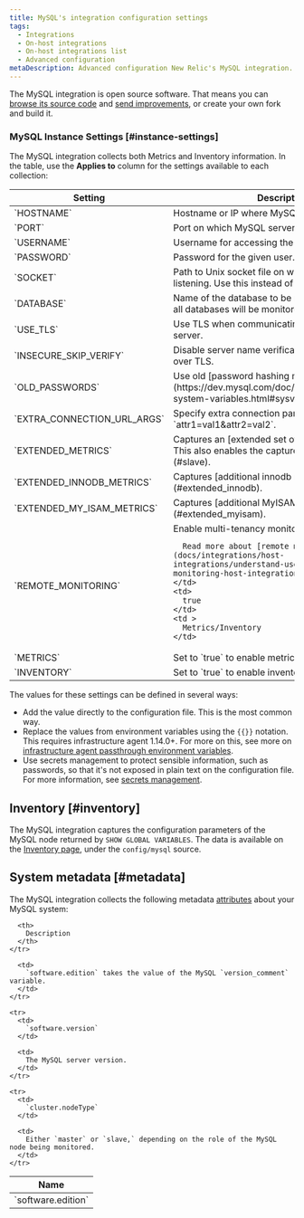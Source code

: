 ```yaml
---
title: MySQL's integration configuration settings
tags:
  - Integrations
  - On-host integrations
  - On-host integrations list
  - Advanced configuration
metaDescription: Advanced configuration New Relic's MySQL integration.
---
```


The MySQL integration is open source software. That means you can [browse its source code](https://github.com/newrelic/nri-mysql) and [send improvements](https://github.com/newrelic/nri-mysql/blob/master/CONTRIBUTING.md), or create your own fork and build it.

### MySQL Instance Settings [#instance-settings]

The MySQL integration collects both Metrics and Inventory information. In the table, use the **Applies to** column for the settings available to each collection:

<table>
  <thead>
  <tr>
    <th style={{ width: "250px" }}>
      Setting
    </th>
    <th>
      Description
    </th>
    <th>
      Default
    </th>
    <th>
      <nobr>Applies to</nobr>
    </th>
  </tr>
  </thead>

  <tbody>
  <tr>
    <td>
      `HOSTNAME`
    </td>
    <td>
      Hostname or IP where MySQL is running.
    </td>
    <td>
      localhost
    </td>
    <td >
      Metrics/Inventory
    </td>
  </tr>

  <tr>
    <td>
      `PORT`
    </td>
    <td>
      Port on which MySQL server is listening.
    </td>
    <td>
      3306
    </td>
    <td >
      Metrics/Inventory
    </td>
  </tr>

  <tr>
    <td>
      `USERNAME`
    </td>
    <td>
      Username for accessing the MySQL server.
    </td>
    <td>
      N/A
    </td>
    <td >
      Metrics/Inventory
    </td>
  </tr>

  <tr>
    <td>
      `PASSWORD`
    </td>
    <td>
      Password for the given user.
    </td>
    <td>
      N/A
    </td>
    <td >
      Metrics/Inventory
    </td>
  </tr>

  <tr>
    <td>
      `SOCKET`
    </td>
    <td>
      Path to Unix socket file on which MySQL server is listening. Use this instead of Hostname/Port.
    </td>
    <td>
      N/A
    </td>
    <td >
      Metrics/Inventory
    </td>
  </tr>

  <tr>
    <td>
      `DATABASE`
    </td>
    <td>
      Name of the database to be monitored. If omitted all databases will be monitored.
    </td>
    <td>
      N/A
    </td>
    <td >
      Metrics/Inventory
    </td>
  </tr>

  <tr>
    <td>
      `USE_TLS`
    </td>
    <td>
      Use TLS when communicating with the MySQL server.
    </td>
    <td>
      false
    </td>
    <td >
      Metrics/Inventory
    </td>
  </tr>

  <tr>
    <td>
      `INSECURE_SKIP_VERIFY`
    </td>
    <td>
      Disable server name verification when connecting over TLS.
    </td>
    <td>
      false
    </td>
    <td >
      Metrics/Inventory
    </td>
  </tr>

  <tr>
    <td>
      `OLD_PASSWORDS`
    </td>
    <td>
      Use old [password hashing method](https://dev.mysql.com/doc/refman/5.6/en/server-system-variables.html#sysvar_old_passwords).
    </td>
    <td>
      false
    </td>
    <td >
      Metrics/Inventory
    </td>
  </tr>

  <tr>
    <td>
      `EXTRA_CONNECTION_URL_ARGS`
    </td>
    <td>
      Specify extra connection parameters as `attr1=val1&attr2=val2`.
    </td>
    <td>
      N/A
    </td>
    <td >
      Metrics/Inventory
    </td>
  </tr>

  <tr>
    <td>
      `EXTENDED_METRICS`
    </td>
    <td>
      Captures an [extended set of metrics](#extended). This also enables the capture of [slave metrics](#slave).
    </td>
    <td>
      false
    </td>
    <td>
      Metrics
    </td>
  </tr>

  <tr>
    <td>
      `EXTENDED_INNODB_METRICS`
    </td>
    <td>
      Captures [additional innodb metrics](#extended_innodb).
    </td>
    <td>
      false
    </td>
    <td>
      Metrics
    </td>
  </tr>

  <tr>
    <td>
      `EXTENDED_MY_ISAM_METRICS`
    </td>
    <td>
      Captures [additional MyISAM metrics](#extended_myisam).
    </td>
    <td>
      false
    </td>
    <td >
      Metrics
    </td>
  </tr>

  <tr>
    <td>
      `REMOTE_MONITORING`
    </td>
    <td>
      Enable multi-tenancy monitoring.
      
      Read more about [remote monitoring](docs/integrations/host-integrations/understand-use-data/remote-monitoring-host-integrations/).
    </td>
    <td>
      true
    </td>
    <td >
      Metrics/Inventory
    </td>
  </tr>

  <tr>
    <td>
      `METRICS`
    </td>
    <td>
      Set to `true` to enable metrics-only collection.
    </td>
    <td>
      false
    </td>
    <td >
    </td>
  </tr>

  <tr>
    <td>
      `INVENTORY`
    </td>
    <td>
      Set to `true` to enable inventory-only collection.
    </td>
    <td>
      false
    </td>
    <td >
    </td>
  </tr>

  </tbody>
</table>

The values for these settings can be defined in several ways:
* Add the value directly to the configuration file. This is the most common way.
* Replace the values from environment variables using the `{{}}` notation. This requires infrastructure agent 1.14.0+. For more on this, see more on [infrastructure agent passthrough environment variables](/docs/infrastructure/install-infrastructure-agent/configuration/configure-infrastructure-agent/#passthrough).
* Use secrets management to protect sensible information, such as passwords, so that it's not exposed in plain text on the configuration file. For more information, see [secrets management](https://docs.newrelic.com/docs/integrations/host-integrations/installation/secrets-management).

## Inventory [#inventory]

The MySQL integration captures the configuration parameters of the MySQL node returned by `SHOW GLOBAL VARIABLES`. The data is available on the [Inventory page](/docs/infrastructure/new-relic-infrastructure/infrastructure-ui-pages/infrastructure-inventory-page-search-your-entire-infrastructure), under the `config/mysql` source.

## System metadata [#metadata]

The MySQL integration collects the following metadata [attributes](/docs/accounts-partnerships/education/getting-started-new-relic/glossary#attribute) about your MySQL system:

<table>
  <thead>
    <tr>
      <th style={{ width: "200px" }}>
        Name
      </th>

      <th>
        Description
      </th>
    </tr>
  </thead>

  <tbody>
    <tr>
      <td>
        `software.edition`
      </td>

      <td>
        `software.edition` takes the value of the MySQL `version_comment` variable.
      </td>
    </tr>

    <tr>
      <td>
        `software.version`
      </td>

      <td>
        The MySQL server version.
      </td>
    </tr>

    <tr>
      <td>
        `cluster.nodeType`
      </td>

      <td>
        Either `master` or `slave,` depending on the role of the MySQL node being monitored.
      </td>
    </tr>
  </tbody>
</table>
